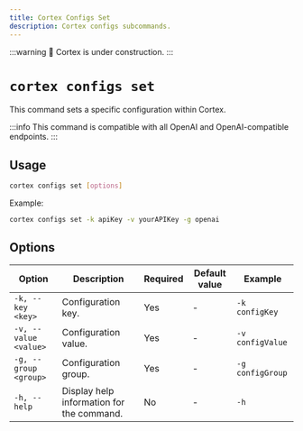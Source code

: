 ```yaml
---
title: Cortex Configs Set
description: Cortex configs subcommands.
---
```


:::warning
🚧 Cortex is under construction.
:::

# `cortex configs set`

This command sets a specific configuration within Cortex.

:::info
This command is compatible with all OpenAI and OpenAI-compatible endpoints.
:::

## Usage

```bash
cortex configs set [options]
```

Example:
```bash
cortex configs set -k apiKey -v yourAPIKey -g openai
```

## Options

| Option                | Description                         | Required | Default value | Example          |
|-----------------------|-------------------------------------|----------|---------------|------------------|
| `-k, --key <key>`     | Configuration key.                   | Yes      | -             | `-k configKey`   |
| `-v, --value <value>` | Configuration value.                 | Yes      | -             | `-v configValue` |
| `-g, --group <group>` | Configuration group.                 | Yes       | -             | `-g configGroup` |
| `-h, --help`          | Display help information for the command.            | No       | -             | `-h`             |


